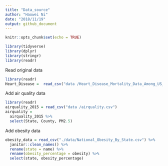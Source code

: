 ```yaml
---
title: "Data_source"
author: "Haowei Ni"
date: "2018/11/19"
output: github_document
---
```


```r
knitr::opts_chunk$set(echo = TRUE)
```

```r
library(tidyverse)
library(dplyr)
library(stringr)
library(readr)
```

Read original data 

```r
library(readr)
Heart_Disease =  read_csv("data /Heart_Disease_Mortality_Data_Among_US_Adults__35___by_State_Territory_and_County.csv")
```

Add air quality data 

```r
library(readr)
airquality_2015 = read_csv("data /airquality.csv") 
airquality = 
  airquality_2015 %>% 
  select(State, County, PM2.5)
```

Add obesity data

```r

obesity_data = read_csv("./data/National_Obesity_By_State.csv") %>%
  janitor::clean_names() %>%
  rename(state = name) %>%
  rename(obesity_percentage = obesity) %>%
  select(state, obesity_percentage)
  
```

